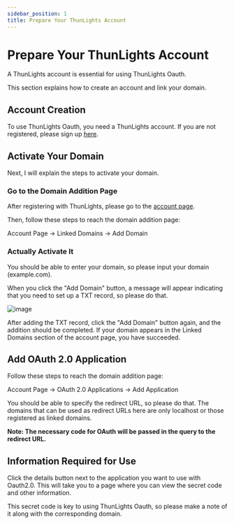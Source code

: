 ```yaml
---
sidebar_position: 1
title: Prepare Your ThunLights Account
---
```


# Prepare Your ThunLights Account

A ThunLights account is essential for using ThunLights Oauth.

This section explains how to create an account and link your domain.

## Account Creation

To use ThunLights Oauth, you need a ThunLights account.
If you are not registered, please sign up [here](https://thunlights.com/register).

## Activate Your Domain

Next, I will explain the steps to activate your domain.

### Go to the Domain Addition Page

After registering with ThunLights, please go to the [account page](https://thunlights.com/account).

Then, follow these steps to reach the domain addition page:

Account Page -> Linked Domains -> Add Domain

### Actually Activate It

You should be able to enter your domain, so please input your domain (example.com).

When you click the "Add Domain" button, a message will appear indicating that you need to set up a TXT record, so please do that.

![image](./img/txtRecord.png)

After adding the TXT record, click the "Add Domain" button again, and the addition should be completed. If your domain appears in the Linked Domains section of the account page, you have succeeded.

## Add OAuth 2.0 Application

Follow these steps to reach the domain addition page:

Account Page -> OAuth 2.0 Applications -> Add Application

You should be able to specify the redirect URL, so please do that.
The domains that can be used as redirect URLs here are only localhost or those registered as linked domains.

**Note: The necessary code for OAuth will be passed in the query to the redirect URL.**

## Information Required for Use

Click the details button next to the application you want to use with Oauth2.0.
This will take you to a page where you can view the secret code and other information.

This secret code is key to using ThunLights Oauth, so please make a note of it along with the corresponding domain.

